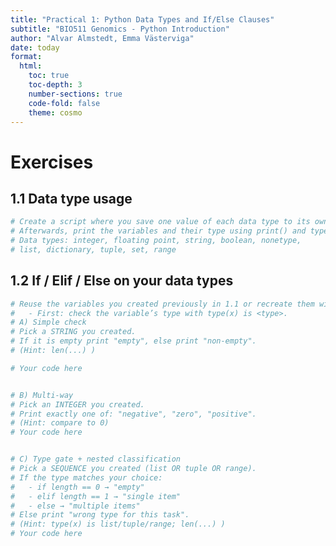 ```yaml
---
title: "Practical 1: Python Data Types and If/Else Clauses"
subtitle: "BIO511 Genomics - Python Introduction"
author: "Alvar Almstedt, Emma Västerviga"
date: today
format: 
  html:
    toc: true
    toc-depth: 3
    number-sections: true
    code-fold: false
    theme: cosmo
---
```




# Exercises

## 1.1 Data type usage
```python
# Create a script where you save one value of each data type to its own variable.
# Afterwards, print the variables and their type using print() and type()
# Data types: integer, floating point, string, boolean, nonetype,
# list, dictionary, tuple, set, range 
```

## 1.2 If / Elif / Else on your data types



```python
# Reuse the variables you created previously in 1.1 or recreate them with new values. Print something for each part.
#   - First: check the variable’s type with type(x) is <type>.
# A) Simple check
# Pick a STRING you created. 
# If it is empty print "empty", else print "non-empty".
# (Hint: len(...) )

# Your code here


# B) Multi-way
# Pick an INTEGER you created.
# Print exactly one of: "negative", "zero", "positive".
# (Hint: compare to 0)
# Your code here


# C) Type gate + nested classification
# Pick a SEQUENCE you created (list OR tuple OR range).
# If the type matches your choice:
#   - if length == 0 → "empty"
#   - elif length == 1 → "single item"
#   - else → "multiple items"
# Else print "wrong type for this task".
# (Hint: type(x) is list/tuple/range; len(...) )
# Your code here
```
